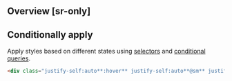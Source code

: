 ## Overview [sr-only]
<Overview/>

## Conditionally apply
Apply styles based on different states using [selectors](/guide/state-selectors) and [conditional queries](/guide/conditional-queries).
```html
<div class="justify-self:auto**:hover** justify-self:auto**@sm** justify-self:auto**@dark** justify-self:auto**@print**">…</div>
```

